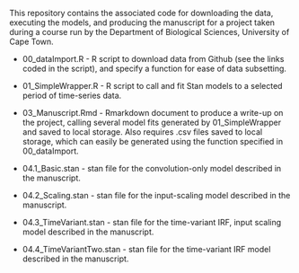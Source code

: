 This repository contains the associated code for downloading the data, executing the models, and producing the manuscript for a project taken during a course run by the Department of Biological Sciences, University of Cape Town. 

- 00_dataImport.R - R script to download data from Github (see the links coded in the script), and specify a function for ease of data subsetting.

- 01_SimpleWrapper.R - R script to call and fit Stan models to a selected period of time-series data. 

- 03_Manuscript.Rmd - Rmarkdown document to produce a write-up on the project, calling several model fits generated by 01_SimpleWrapper and saved to local storage. Also requires .csv files saved to local storage, which can easily be generated using the function specified in 00_dataImport.

- 04.1_Basic.stan - stan file for the convolution-only model described in the manuscript.

- 04.2_Scaling.stan - stan file for the input-scaling model described in the manuscript.

- 04.3_TimeVariant.stan - stan file for the time-variant IRF, input scaling model described in the manuscript.

- 04.4_TimeVariantTwo.stan - stan file for the time-variant IRF model described in the manuscript.
